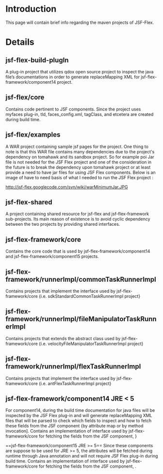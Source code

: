 = Introduction =

This page will contain brief info regarding the maven projects of JSF-Flex.


= Details =


==jsf-flex-build-plugIn==
A plug-in project that utilizes qdox open source project to inspect the java file’s documentations in order to generate replaceMapping XML for jsf-flex-framework/component14 project.


==jsf-flex/core==
Contains code pertinent to JSF components. Since the project uses myfaces plug-in, tld, faces_config.xml, tagClass, and etcetera are created during build time.


==jsf-flex/examples==
A WAR project containing sample jsf pages for the project. One thing to note is that this WAR file contains many dependencies due to the project's dependency on {{{MyFaces}}} tomahawk and its sandbox project. So for example poi Jar file is not needed for the JSF Flex project and one of the consideration in the future is to break the dependency upon tomahawk project or at least provide a need to have jar files for using JSF Flex components. Below is an image of have to need basis of what I needed to run the JSF Flex project :

http://jsf-flex.googlecode.com/svn/wiki/warMinimumJar.JPG

==jsf-flex-shared==
A project containing shared resource for jsf-flex and jsf-flex-framework sub-projects. Its main reason of existence is to avoid cyclic dependency between the two projects by providing shared interfaces.


==jsf-flex-framework/core==
Contains the core code that is used by jsf-flex-framework/component14 and jsf-flex-framework/component15 projects.


==jsf-flex-framework/runnerImpl/commonTaskRunnerImpl==
Contains projects that implement the {{{_CommonTaskRunner}}} interface used by jsf-flex-framework/core {i.e. sdkStandardCommonTaskRunnerImpl project}


==jsf-flex-framework/runnerImpl/fileManipulatorTaskRunnerImpl==
Contains projects that extends the {{{_FileManipulatorTaskRunner}}} abstract class used by jsf-flex-framework/core {i.e. velocityFileManipulatorTaskRunnerImpl project}


==jsf-flex-framework/runnerImpl/flexTaskRunnerImpl==
Contains projects that implement the {{{_FlexTaskRunner}}} interface used by jsf-flex-framework/core {i.e. antFlexTaskRunnerImpl project}


==jsf-flex-framework/component14 JRE < 5==
For component14, during the build time documentation for java files will be inspected by the JSF Flex plug-in and will generate replaceMapping XML files that will be parsed to check which fields to inspect and how to fetch these fields from the JSF component {by attribute map or by method invocation]. Contains an implementation of {{{_AnnotationDocletParser}}} interface used by jsf-flex-framework/core for fetching the fields from the JSF component, {{{AnnotationDocletParser14Impl}}} }


==jsf-flex-framework/component15 JRE >= 5==
Since these components are suppose to be used for JRE >= 5, the attributes will be fetched during runtime through Java annotation and will not require JSF Flex plug-in during build time. Contains an implementation of {{{_AnnotationDocletParser}}} interface used by jsf-flex-framework/core for fetching the fields from the JSF component, {{{AnnotationDocletParser15Impl}}}.